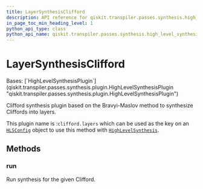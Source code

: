 ```yaml
---
title: LayerSynthesisClifford
description: API reference for qiskit.transpiler.passes.synthesis.high_level_synthesis.LayerSynthesisClifford
in_page_toc_min_heading_level: 1
python_api_type: class
python_api_name: qiskit.transpiler.passes.synthesis.high_level_synthesis.LayerSynthesisClifford
---
```


# LayerSynthesisClifford

<Class id="qiskit.transpiler.passes.synthesis.high_level_synthesis.LayerSynthesisClifford" isDedicatedPage={true} github="https://github.com/Qiskit/qiskit/tree/stable/1.1/qiskit/transpiler/passes/synthesis/high_level_synthesis.py#L712-L723" signature="qiskit.transpiler.passes.synthesis.high\_level\_synthesis.LayerSynthesisClifford" modifiers="class">
  Bases: [`HighLevelSynthesisPlugin`](qiskit.transpiler.passes.synthesis.plugin.HighLevelSynthesisPlugin "qiskit.transpiler.passes.synthesis.plugin.HighLevelSynthesisPlugin")

  Clifford synthesis plugin based on the Bravyi-Maslov method to synthesize Cliffords into layers.

  This plugin name is :`clifford.layers` which can be used as the key on an [`HLSConfig`](qiskit.transpiler.passes.HLSConfig "qiskit.transpiler.passes.synthesis.high_level_synthesis.HLSConfig") object to use this method with [`HighLevelSynthesis`](qiskit.transpiler.passes.HighLevelSynthesis "qiskit.transpiler.passes.synthesis.high_level_synthesis.HighLevelSynthesis").

  ## Methods

  ### run

  <Function id="qiskit.transpiler.passes.synthesis.high_level_synthesis.LayerSynthesisClifford.run" github="https://github.com/Qiskit/qiskit/tree/stable/1.1/qiskit/transpiler/passes/synthesis/high_level_synthesis.py#L720-L723" signature="run(*high\_level\_object*, *coupling\_map=None*, *target=None*, *qubits=None*, *\*\*options*)">
    Run synthesis for the given Clifford.
  </Function>
</Class>

